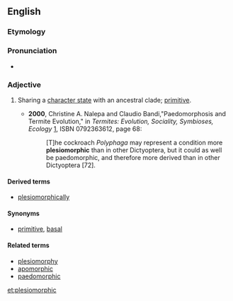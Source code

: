 ==English==
===Etymology===

{{suffix|plesiomorph|ic}}
===Pronunciation===
* {{a|US}} {{IPA|plizioʊˈmoʊɹfɪk}}

===Adjective===
{{en-adj}}

# {{context|cladistics|lang=en}} Sharing a [[character state]] with an ancestral clade; [[primitive]].
#*'''2000''', Christine A. Nalepa and Claudio Bandi,"Paedomorphosis and Termite Evolution," in ''Termites: Evolution, Sociality, Symbioses, Ecology'' [http://books.google.com/books?id=Q_-KUDz2-sYC], ISBN 0792363612, page 68:
#*:[T]he cockroach ''Polyphaga'' may represent a condition more '''plesiomorphic''' than in other Dictyoptera, but it could as well be paedomorphic, and therefore more derived than in other Dictyoptera [72].

====Derived terms====
*[[plesiomorphically]]

====Synonyms====
*[[primitive]], [[basal]]

====Related terms====
*[[plesiomorphy]]
*[[apomorphic]]
*[[paedomorphic]]

[[et:plesiomorphic]]